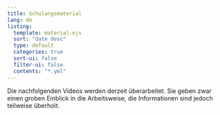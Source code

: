 ```yaml
---
title: Schulungsmaterial
lang: de
listing:
  template: material.ejs
  sort: "date desc"
  type: default
  categories: true
  sort-ui: false
  filter-ui: false
  contents: "*.yml"
---
```


::: {.callout-warning}
Die nachfolgenden Videos werden derzeit überarbeitet. Sie geben zwar einen groben Einblick in die Arbeitsweise, die Informationen sind jedoch teilweise überholt.
:::
